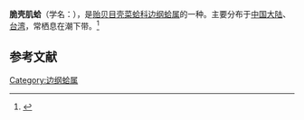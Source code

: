 {{Speciesbox
| name = 脆壳肌蛤
| image = 
| image_width = 
| genus = Musculus
| species = perfragilis
| authority = (Dunker, 1857)
}}
'''脆壳肌蛤'''（学名：''{{lang|la|Musculus perfragilis}}''），是[[贻贝目|贻贝目]][[壳菜蛤科|壳菜蛤科]][[边纲蛤属|边纲蛤属]]的一种。主要分布于[[中国大陆|中国大陆]]、[[台湾|台湾]]，常栖息在潮下带。<ref>{{cite web|url=http://shell.sinica.edu.tw/chinese/shellbase_detail.php?science_no=2233|title=国际贝库：脆壳肌蛤|publisher=台湾贝类资料库|accessdate=2009-08-11|archive-date=2016-03-04|archive-url=https://web.archive.org/web/20160304111401/http://shell.sinica.edu.tw/chinese/shellbase_detail.php?science_no=2233|dead-url=no}}</ref>

== 参考文献 ==
{{reflist|2}}
{{Taxonbar|from=Q15234028}}

[[Category:边纲蛤属|Category:边纲蛤属]]